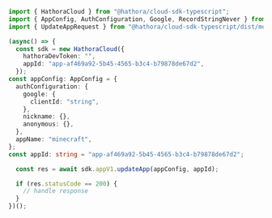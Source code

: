```typescript UpdateApp.ts
import { HathoraCloud } from "@hathora/cloud-sdk-typescript";
import { AppConfig, AuthConfiguration, Google, RecordStringNever } from "@hathora/cloud-sdk-typescript/dist/models/components";
import { UpdateAppRequest } from "@hathora/cloud-sdk-typescript/dist/models/operations";

(async() => {
  const sdk = new HathoraCloud({
    hathoraDevToken: "",
    appId: "app-af469a92-5b45-4565-b3c4-b79878de67d2",
  });
const appConfig: AppConfig = {
  authConfiguration: {
    google: {
      clientId: "string",
    },
    nickname: {},
    anonymous: {},
  },
  appName: "minecraft",
};
const appId: string = "app-af469a92-5b45-4565-b3c4-b79878de67d2";

  const res = await sdk.appV1.updateApp(appConfig, appId);

  if (res.statusCode == 200) {
    // handle response
  }
})();
```
